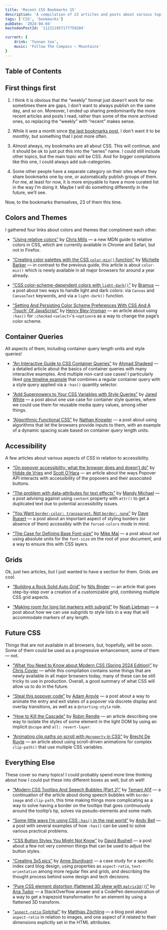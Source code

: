 ```yaml
---
title: 'Recent CSS Bookmarks 15'
description: 'A compilation of 23 articles and posts about various topics: colors and themes, container queries, accessibility, grids, future CSS, and more.'
tags: ['CSS', 'bookmarks']
pubDate: '2024-04-04'
mastodonPostId: '112211957177759204'

current: {
    drink: 'Yunnan tea',
	music: 'Follow The Compass — Mountains'
}
---
```


## Table of Contents

## First things first

1. I think it is obvious that the “weekly” format just doesn’t work for me: sometimes there are gaps, I don’t want to always publish on the same day, and so on. Moreover, I ended up sharing predominantly the more recent articles and posts I read, rather than some of the more archived ones, so replacing the “weekly” with “recent” makes sense.

2. While it _was_ a month since [the last bookmarks post](/weekly-bookmarks-014/), I don't want it to be _monthly_, but something that I post more often.

3. Almost always, my bookmarks are all about CSS. This will continue, and it should be ok to just put this into the “series” name. I could still include other topics, but the main topic will be CSS. And for bigger compilations like this one, I could always add sub-categories.

4. Some other people have a separate category on their sites where they share bookmarks one by one, or automatically publish groups of them. For me, at least for now, it is more enjoyable to have a more curated list in the way I’m doing it. Maybe I _will_ do something differently in the future, we’ll see.

Now, to the bookmarks themselves, 23 of them this time.


## Colors and Themes

I gathered four links about colors and themes that compliment each other.

- [“Using relative colors”](https://developer.mozilla.org/en-US/docs/Web/CSS/CSS_colors/Relative_colors) by [Chris Mills](https://millsdocs.com/) — a new MDN guide to relative colors in CSS, which are currently available in Chrome and Safari, but not in Firefox.

- [“Creating color palettes with the CSS `color-mix()` function”](https://developer.mozilla.org/en-US/blog/color-palettes-css-color-mix/) by [Michelle Barker](https://michellebarker.co.uk/) — in contrast to the previous guide, this article is about `color-mix()` which is newly available in all major browsers for around a year already.

- [“CSS color-scheme-dependent colors with `light-dark()`”](https://web.dev/articles/light-dark) by [Bramus](https://www.bram.us/) — a post about two ways to handle light and dark colors: via `Canvas` and `CanvasText` keywords, and via a `light-dark()` function.

- [“Setting And Persisting Color Scheme Preferences With CSS And A ‘Touch’ Of JavaScript”](https://www.smashingmagazine.com/2024/03/setting-persisting-color-scheme-preferences-css-javascript/) by [Henry Bley-Vroman](https://www.olets.dev/) — an article about using `:has()` for `:checked` `<select>`'s `<option>`s as a way to change the page’s color scheme.


## Container Queries

All aspects of them, including container query length units and style queries!

- [“An Interactive Guide to CSS Container Queries”](https://ishadeed.com/article/css-container-query-guide) by [Ahmad Shadeed](https://ishadeed.com/) — a detailed article about the basics of container queries with many interactive examples. And multiple non-card use cases! I particularly liked [one timeline example](https://ishadeed.com/article/css-container-query-guide#dynamic-timeline-layout) that combines a regular container query with a style query applied via a `:has()` quantity selector.

- [“Add Superpowers to Your CSS Variables with Style Queries”](https://thathtml.blog/2024/03/superpowered-container-style-queries/) by [Jared White](https://thathtml.blog/) — a post about one use case for container style queries, where we could use them for reusable media query values, among other things.

- [“Algorithmic Functional CSS”](https://knowler.dev/blog/algorithmic-functional-css) by [Nathan Knowler](https://knowler.dev/) — a post about using algorithms that let the browsers provide inputs to them, with an example of a dynamic spacing scale based on container query length units.


## Accessibility

A few articles about various aspects of CSS in relation to accessibility.

- [“On popover accessibility: what the browser does and doesn’t do”](https://hidde.blog/popover-accessibility/) by [Hidde de Vries](https://hidde.blog/) and [Scott O’Hara](https://www.scottohara.me/) — an article about the ways Popover API interacts with accessibility of the popovers and their associated buttons.

- [“The problem with data-attributes for text effects”](https://textlab.dev/posts/data-attributes-and-text-effects) by [Mandy Michael](https://mandy.dev/) — a post advising against using `content` property with `attr()` to get a duplicated text due to potential accessibility issues.

- [“You Want `border-color: transparent`, Not `border: none`”](https://frontendmasters.com/blog/you-want-border-color-transparent-not-border-none/) by [Dave Rupert](https://daverupert.com/) — a post about an important aspect of styling borders (or absence of them) accessibly with the `forced-colors` mode in mind.

- [“The Case for Defining Base Font-size”](https://mikemai.net/blog/2024/03/25/the-case-for-defining-base-font-size.html) by [Mike Mai](https://mikemai.net/) — a post about _not_ using absolute units for the `font-size` on the root of your document, and a way to ensure this with CSS layers.


## Grids

Ok, just two articles, but I just wanted to have a section for them. Grids are cool.

- [“Building a Rock Solid Auto Grid”](https://9elements.com/blog/building-a-rock-solid-auto-grid/) by [Nils Binder](https://ichimnetz.com/) — an article that goes step-by-step over a creation of a customizable grid, combining multiple CSS grid aspects.

- [“Making room for long list markers with subgrid”](https://noahliebman.net/2024/03/making-room-for-long-list-markers-with-subgrid/) by [Noah Liebman](https://noahliebman.net/) — a post about how we can use subgrids to style lists in a way that will accommodate markers of any length.


## Future CSS

Things that are not available in all browsers, but, hopefully, will be soon. Some of them could be used as a progressive enhancement, some of them — not.

- [“What You Need to Know about Modern CSS (Spring 2024 Edition)”](https://frontendmasters.com/blog/what-you-need-to-know-about-modern-css-spring-2024-edition/) by [Chris Coyier](https://chriscoyier.net/) — while this compilation contains some things that are newly available in all major browsers today, many of these can be still tricky to use in production. Overall, a good summary of what CSS will allow us to do in the future.

- [“Steal this popover code”](https://nerdy.dev/steal-this-popover-starter-kit) by [Adam Argyle](https://nerdy.dev/) — a post about a way to animate the entry and exit states of a popover via discrete display and overlay transitions, as well as a `@starting-style` rule.

- [“How to Kill the Cascade”](https://robinrendle.com/the-cascade/017-how-to-kill-the-cascade/) by [Robin Rendle](https://robinrendle.com/) — an article describing one way to isolate the styles of some element in the light DOM by using an implicit `@scope` and `all: revert-layer`.

- [“Animating clip paths on scroll with `@property` in CSS”](https://utilitybend.com/blog/animating-clip-paths-on-scroll-with-at-property-in-css) by [Brecht De Ruyte](https://utilitybend.com/) — an article about using scroll-driven animations for complex `clip-path()` that use multiple CSS variables.


## Everything Else

These cover so many topics! I could probably spend more time thinking about how I could put these into different boxes as well, but oh well!

- [“Modern CSS Tooltips And Speech Bubbles (Part 2)”](https://www.smashingmagazine.com/2024/03/modern-css-tooltips-speech-bubbles-part2/) by [Temani Afif](https://css-articles.com/) — a continuation of the article about doing speech bubbles with `border-image` and `clip-path`, this time making things more complicating as a way to solve having a border on the tooltips that goes continuously around the tooltip’s tip, solves via pseudo-elements and some math.

- [“Some little ways I’m using CSS `:has()` in the real world”](https://piccalil.li/blog/some-little-ways-im-using-css-has-in-the-real-world/) by [Andy Bell](https://andy-bell.co.uk/) — a post with several examples of how `:has()` can be used to solve various practical problems.

- [“CSS Button Styles You Might Not Know”](https://dbushell.com/2024/03/10/css-button-styles-you-might-not-know/) by [David Bushell](https://dbushell.com/) — a post about a few not very common things that can be used to adjust the button styles.

- [“Creating 3x5.pics”](https://weblog.anniegreens.lol/2024/03/creating-3x5-pics) by [Anne Sturdivant](https://anniegreens.lol/) — a case study for a specific index card blog design, using properties as `aspect-ratio`, `text-orientation` among more regular flex and grids, and describing the thought process behind some design and tech decisions.

- [“Pure CSS element distortion (flattened 3D skew with `matrix3d()`)”](https://front-end.social/@anatudor@mastodon.social/112138741731168637) by [Ana Tudor](https://thebabydino.github.io/) — a StackOverflow answer and a CodePen demonstration of a way to get a trapezoid transformation for an element by using a flattened 3D transform.

- [“`aspect-ratio` Gotcha!”](https://cssence.com/2024/aspect-ratio-gotcha/) by [Matthias Zöchling](https://cssence.com/) — a blog post about `aspect-ratio` in relation to images, and one aspect of it related to their dimensions explicitly set in the HTML attributes.
